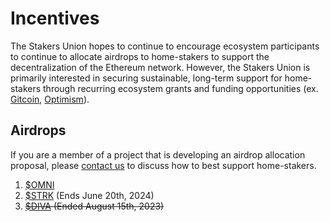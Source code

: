 # Incentives

The Stakers Union hopes to continue to encourage ecosystem participants to continue to allocate airdrops to home-stakers to support the decentralization of the Ethereum network. However, the Stakers Union is primarily interested in securing sustainable, long-term support for home-stakers through recurring ecosystem grants and funding opportunities (ex. [Gitcoin](https://www.gitcoin.co/), [Optimism](https://app.optimism.io/retropgf)).

## Airdrops

If you are a member of a project that is developing an airdrop allocation proposal, please [contact us](/contact) to discuss how to best support home-stakers.

1. [$OMNI](https://claims.omni.network/)
2. [$STRK](https://provisions.starknet.io/) (Ends June 20th, 2024)
3. ~~[$DIVA](https://divastaking.com/) (Ended August 15th, 2023)~~